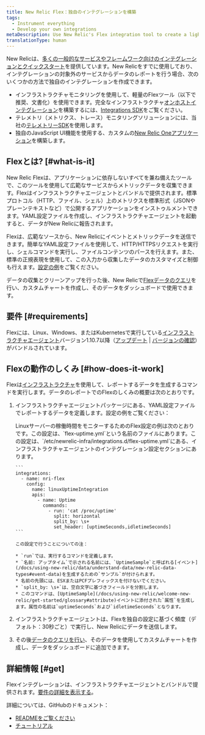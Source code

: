 ```yaml
---
title: New Relic Flex：独自のインテグレーションを構築
tags:
  - Instrument everything
  - Develop your own integrations
metaDescription: Use New Relic's Flex integration tool to create a lightweight custom integration that reports event and metric data to New Relic.
translationType: human
---
```


New Relicは、[多くの一般的なサービスやフレームワーク向けのインテグレーションとクイックスタート](https://newrelic.com/instant-observability/)を提供しています。New Relicをすでに使用しており、インテグレーションの対象外のサービスからデータのレポートを行う場合、次のいくつかの方法で独自のインテグレーションを作成できます。

* インフラストラクチャモニタリングを使用して、軽量のFlexツール（以下で推奨、文書化）を使用できます。完全なインフラストラクチャ[オンホストインテグレーション](/docs/integrations/host-integrations/getting-started/introduction-host-integrations)を構築するには、[Integrations SDK](/docs/integrations/integrations-sdk/getting-started/introduction-infrastructure-integrations-sdk)をご覧ください。
* テレメトリ（メトリクス、トレース）モニタリングソリューションには、当社の[テレメトリーSDK](/docs/data-ingest-apis/get-data-new-relic/new-relic-sdks/telemetry-sdks-send-custom-telemetry-data-new-relic)を使用します。
* 独自のJavaScript UI機能を使用する、カスタムの[New Relic Oneアプリケーション](/docs/new-relic-one/use-new-relic-one/build-new-relic-one/new-relic-one-build-your-own-custom-new-relic-one-application)を構築します。

## Flexとは? [#what-is-it]

New Relic Flexは、アプリケーションに依存しないすべてを兼ね備えたツールで、このツールを使用して広範なサービスからメトリックデータを収集できます。Flexはインフラストラクチャエージェントとバンドルで提供されます。標準プロトコル（HTTP、ファイル、シェル）上のメトリクスを標準形式（JSONやプレーンテキストなど）で公開するアプリケーションをインストゥルメントできます。YAML設定ファイルを作成し、インフラストラクチャエージェントを起動すると、データがNew Relicに報告されます。

Flexは、広範なソースから、New Relicにイベントとメトリックデータを送信できます。簡単なYAML設定ファイルを使用して、HTTP/HTTPSリクエストを実行し、シェルコマンドを実行し、ファイルコンテンツのパースを行えます。また、標準の正規表現を使用して、この入力から収集したデータのカスタマイズと制御も行えます。[設定の例](#example)をご覧ください。

データの収集とクリーンアップを行った後、New Relicで[Flexデータのクエリ](/docs/using-new-relic/data/understand-data/query-new-relic-data)を行い、カスタムチャートを作成し、そのデータをダッシュボードで使用できます。

## 要件 [#requirements]

Flexには、Linux、Windows、またはKubernetesで実行している[インフラストラクチャエージェント](/docs/infrastructure/install-infrastructure-agent/get-started/install-infrastructure-agent)バージョン1.10.7以降（[アップデート](/docs/infrastructure/install-configure-manage-infrastructure/update-or-uninstall/update-infrastructure-agent) \| [バージョンの確認](/docs/infrastructure/install-configure-manage-infrastructure/update-or-uninstall/update-infrastructure-agent#check-version)）がバンドルされています。

## Flexの動作のしくみ [#how-does-it-work]

Flexは[インフラストラクチャ](/docs/infrastructure/install-infrastructure-agent/get-started/install-infrastructure-agent)を使用して、レポートするデータを生成するコマンドを実行します。データのレポートでのFlexのしくみの概要は次のとおりです。

1. インフラストラクチャエージェントパッケージにある、YAML設定ファイルでレポートするデータを定義します。設定の例をご覧ください：

   <CollapserGroup>
     <Collapser
       id="example"
       title="設定の例"
     >
       Linuxサーバーの稼働時間をモニターするためのFlex設定の例は次のとおりです。この設定は、`flex-uptime.yml`という名前のファイルにあります。この設定は、`/etc/newrelic-infra/integrations.d/flex-uptime.yml`にある、インフラストラクチャエージェントのインテグレーション設定セクションにあります。

       ```
       integrations:
         - name: nri-flex    
           config:
             name: linuxUptimeIntegration
             apis:
               - name: Uptime
                 commands:
                   - run: 'cat /proc/uptime'
                     split: horizontal
                     split_by: \s+
                     set_header: [uptimeSeconds,idletimeSeconds]
       ```

       この設定で行うことについての注：

       * `run`では、実行するコマンドを定義します。
       * `名前: アップタイム`で示される名前には、`UptimeSample`と呼ばれる[イベント](/docs/using-new-relic/data/understand-data/new-relic-data-types#event-data)を生成するための`サンプル`が付けられます。
       * 名前の先頭には、ESXまたはPCFプレフィックスを付けないでください。
       * `split_by: \s+`は、空白文字に基づきフィールドを分割します。
       * このコマンドは、[UptimeSample](/docs/using-new-relic/welcome-new-relic/get-started/glossary#attribute)イベントに添付された`属性`を生成します。属性の名前は`uptimeSeconds`および`idletimeSeconds`となります。
     </Collapser>
   </CollapserGroup>

2. インフラストラクチャエージェントは、Flexを独自の設定に基づく頻度（デフォルト：30秒ごと）で実行し、New Relicにデータを送信します。

3. その後[データのクエリを行い](/docs/using-new-relic/data/understand-data/query-new-relic-data)、そのデータを使用してカスタムチャートを作成し、データをダッシュボードに追加できます。

## 詳細情報 [#get]

Flexインテグレーションは、インフラストラクチャエージェントとバンドルで提供されます。[要件の詳細を表示する](#requirements)。

詳細については、GitHubのドキュメント：

* [READMEをご覧ください](https://github.com/newrelic/nri-flex)
* [チュートリアル](https://github.com/newrelic/nri-flex/blob/master/docs/basic-tutorial.md)
